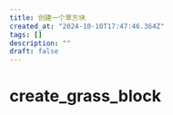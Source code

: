 ---
title: 创建一个草方块
created_at: "2024-10-10T17:47:46.364Z"
tags: []
description: ""
draft: false
---
# create_grass_block
